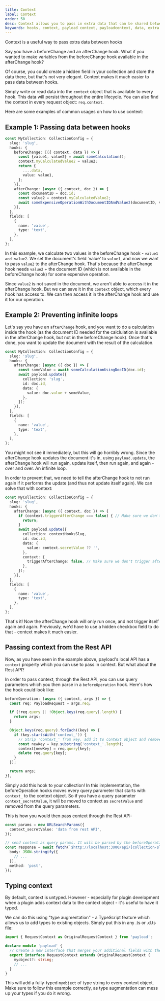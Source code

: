 ```yaml
---
title: Context
label: Context
order: 50
desc: Context allows you to pass in extra data that can be shared between hooks
keywords: hooks, context, payload context, payloadcontext, data, extra data, shared data, shared, extra
---
```


<Banner type="info">
	Context is a useful way to pass extra data between hooks
</Banner>

Say you have a beforeChange and an afterChange hook. What if you wanted to make variables from the beforeChange hook available in the afterChange hook?

Of course, you could create a hidden field in your collection and store the data there, but that's not very elegant. Context makes it much easier to pass data between hooks.

Simply write or read data into the `context` object that is available to every hook. This data will persist throughout the entire lifecycle. You can also find the context in every request object: `req.context`.

Here are some examples of common usages on how to use context:

## Example 1: Passing data between hooks

```ts
const MyCollection: CollectionConfig = {
  slug: 'slug',
  hooks: {
    beforeChange: [({ context, data }) => {
      const {value1, value2} = await someCalculation();
      context.myCalculatedValue2 = value2;
      return {
        ....data,
        value: value1,
      };
    }],
    afterChange: [async ({ context, doc }) => {
      const documentID = doc.id;
      const value2 = context.myCalculatedValue2;
      await someExpensiveOperationWithDocumentIDAndValue2(documentID, value2);
    }],
  },
  fields: [
    {
      name: 'value',
      type: 'text',
    },
  ],
};
```

In this example, we calculate two values in the beforeChange hook - `value1` `and value2`. We set the document's field 'value' to `value1`, and now we want to pass `value2` to the afterChange hook.
That's because the afterChange hook needs `value2` + the document ID (which is not available in the beforeChange hook) for some expensive operation.

Since `value2` is not saved in the document, we aren't able to access it in the afterChange hook. But we can save it in the `context` object, which every hook has access to. We can then access it in the afterChange hook and use it for our operation.

## Example 2: Preventing infinite loops

Let's say you have an `afterChange` hook, and you want to do a calculation inside the hook (as the document ID needed for the calclulation is available in the afterChange hook, but not in the beforeChange hook). Once that's done, you want to update the document with the result of the calculation.

```ts
const MyCollection: CollectionConfig = {
  slug: 'slug',
  hooks: {
    afterChange: [async ({ doc }) => {
      const someValue = await someCalculationUsingDocID(doc.id);
      await payload.update({
        collection: 'slug',
        id: doc.id,
        data: {
          value: doc.value + someValue,
        },
      });
    }],
  },
  fields: [
    {
      name: 'value',
      type: 'text',
    },
  ],
};
```

You might not see it immediately, but this will go horribly wrong. Since the afterChange hook updates the document it's in, using `payload.update`, the afterChange hook will run again, update itself, then run again, and again - over and over. An infinite loop.

In order to prevent that, we need to tell the afterChange hook to not run again if it performs the update (and thus not update itself again). We can solve that with context:

```ts
const MyCollection: CollectionConfig = {
  slug: 'slug',
  hooks: {
    afterChange: [async ({ context, doc }) => {
      if (context.triggerAfterChange === false) { // Make sure we don't trigger afterChange again and again in an infinite loop
        return;
      }
      await payload.update({
        collection: contextHooksSlug,
        id: doc.id,
        data: {
          value: context.secretValue ?? '',
        },
        context: {
          triggerAfterChange: false, // Make sure we don't trigger afterChange again and again in an infinite loop.
        },
      });
    }],
  },
  fields: [
    {
      name: 'value',
      type: 'text',
    },
  ],
};
```

That's it! Now the afterChange hook will only run once, and not trigger itself again and again. Previously, we'd have to use a hidden checkbox field to do that - context makes it much easier.

## Passing context from the Rest API

Now, as you have seen in the example above, payload's local API has a `context` property which you can use to pass in context. But what about the Rest API?

In order to pass context, through the Rest API, you can use query parameters which you then parse in a `beforeOperation` hook. Here's how the hook could look like:

```ts
beforeOperation: [async ({ context, args }) => {
  const req: PayloadRequest = args.req;

  if (!req.query || !Object.keys(req.query).length) {
    return args;
  }

  Object.keys(req.query).forEach((key) => {
    if (key.startsWith('context_')) {
      // Strip 'context_' from key, add it to context object and remove it from query params
      const newKey = key.substring('context_'.length);
      context[newKey] = req.query[key];
      delete req.query[key];
    }
  });

  return args;
}],
```

Simply add this hook to your collection! In this implementation, the beforeOperation hooks moves every query parameter that starts with `context_` to the context object. So if you have a query parameter `context_secretValue`, it will be moved to context as `secretValue` and removed from the query parameters.

This is how you would then pass context through the Rest API:

```ts
const params = new URLSearchParams({
  context_secretValue: 'data from rest API',
});

// send context as query params. It will be parsed by the beforeOperation hook
const response = await fetch(`$http://localhost:3000/api/[collection-slug]?${params.toString()}`, {
  body: JSON.stringify({
    // ...
  }),
  method: 'post',
});
```

## Typing context

By default, context is untyped. However - especially for plugin development when a plugin adds context data to the context object - it's useful to have it typed.

We can do this using "type augmentation" - a TypeScript feature which allows us to add types to existing objects. Simply put this in any .ts or .d.ts file:

```ts
import { RequestContext as OriginalRequestContext } from 'payload';

declare module 'payload' {
  // Create a new interface that merges your additional fields with the original one
  export interface RequestContext extends OriginalRequestContext {
    myobject?: string;
    // ...
  }
}
```

This will add a fully-typed `myobject` of type string to every context object. Make sure to follow this example correctly, as type augmentation can mess up your types if you do it wrong.
